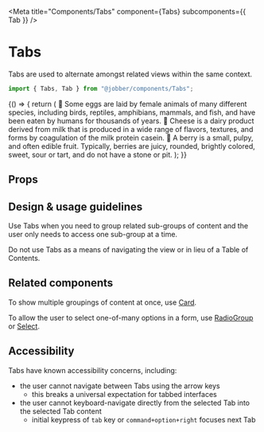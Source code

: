 
<Meta title="Components/Tabs" component={Tabs} subcomponents={{ Tab }} />

# Tabs

Tabs are used to alternate amongst related views within the same context.

```ts
import { Tabs, Tab } from "@jobber/components/Tabs";
```

<Canvas>
  <Story name="Tabs">
    {() => {
      return (
        <Tabs>
          <Tab label="Eggs">
            🍳 Some eggs are laid by female animals of many different species,
            including birds, reptiles, amphibians, mammals, and fish, and have
            been eaten by humans for thousands of years.
          </Tab>
          <Tab label="Cheese">
            🧀 Cheese is a dairy product derived from milk that is produced in a
            wide range of flavors, textures, and forms by coagulation of the
            milk protein casein.
          </Tab>
          <Tab label="Berries">
            🍓 A berry is a small, pulpy, and often edible fruit. Typically,
            berries are juicy, rounded, brightly colored, sweet, sour or tart,
            and do not have a stone or pit.
          </Tab>
        </Tabs>
      );
    }}
  </Story>
</Canvas>

## Props

<ArgsTable of={Tabs} story="Tabs" />

## Design & usage guidelines

Use Tabs when you need to group related sub-groups of content and the user only
needs to access one sub-group at a time.

Do not use Tabs as a means of navigating the view or in lieu of a Table of
Contents.

## Related components

To show multiple groupings of content at once, use
[Card](/docs/components-card--card).

To allow the user to select one-of-many options in a form, use
[RadioGroup](/docs/components-radiogroup--radio-group) or
[Select](/docs/components-select--select).

## Accessibility

Tabs have known accessibility concerns, including:

- the user cannot navigate between Tabs using the arrow keys
  - this breaks a universal expectation for tabbed interfaces
- the user cannot keyboard-navigate directly from the selected Tab into the
  selected Tab content
  - initial keypress of `tab` key or `command+option+right` focuses next Tab
